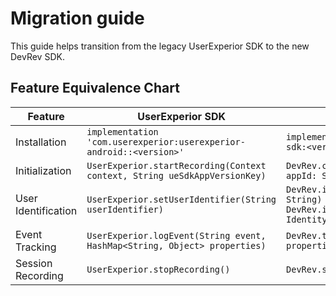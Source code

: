 # Migration guide

This guide helps transition from the legacy UserExperior SDK to the new DevRev SDK.

## Feature Equivalence Chart

| Feature | UserExperior SDK | DevRev SDK (Kotlin) | DevRev SDK (Java) |
|-|-|-|-|
| Installation | `implementation 'com.userexperior:userexperior-android::<version>'` | `implementation("ai.devrev.sdk:devrev-sdk:<version>")` | `implementation("ai.devrev.sdk:devrev-sdk:<version>")` |
| Initialization | `UserExperior.startRecording(Context context, String ueSdkAppVersionKey)` | `DevRev.configure(context: Context, appId: String)` | `DevRev.INSTANCE.configure(Context context, String appId)` |
| User Identification | `UserExperior.setUserIdentifier(String userIdentifier)` | `DevRev.identifyAnonymousUser(userId: String)`<br />`DevRev.identifyUnverifiedUser(identity: Identity)` | `DevRev.INSTANCE.identifyAnonymousUser(String userId)`<br />`DevRev.INSTANCE.identifyUnverifiedUser(Identity identity)` |
| Event Tracking | `UserExperior.logEvent(String event, HashMap<String, Object> properties)` | `DevRev.trackEvent(name: String, properties: HashMap<String, String>)` | `DevRevAnalyticsExtKt.trackEvent(DevRev.INSTANCE, String name, HashMap<String, String> properties)` |
| Session Recording | `UserExperior.stopRecording()` | `DevRev.stopRecording()` | `DevRevObservabilityExtKt.stopRecording(DevRev.INSTANCE)` |
